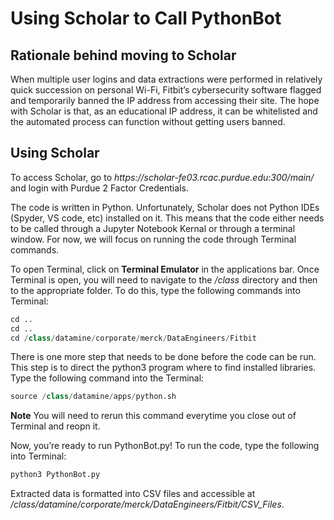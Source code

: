 # Using Scholar to Call PythonBot

## Rationale behind moving to Scholar

When multiple user logins and data extractions were performed in relatively quick succession on personal Wi-Fi, Fitbit's cybersecurity software flagged and temporarily banned the IP address from accessing their site. The hope with Scholar is that, as an educational IP address, it can be whitelisted and the automated process can function without getting users banned. 

## Using Scholar
To access Scholar, go to *https://scholar-fe03.rcac.purdue.edu:300/main/* and login with Purdue 2 Factor Credentials. 

The code is written in Python. Unfortunately, Scholar does not Python IDEs (Spyder, VS code, etc) installed on it. This means that the code either needs to be called through a Jupyter Notebook Kernal or through a terminal window. For now, we will focus on running the code through Terminal commands.

To open Terminal, click on **Terminal Emulator** in the applications bar. Once Terminal is open, you will need to navigate to the */class* directory and then to the appropriate folder. To do this, type the following commands into Terminal:

```python
cd ..
cd ..
cd /class/datamine/corporate/merck/DataEngineers/Fitbit
```

There is one more step that needs to be done before the code can be run. This step is to direct the python3 program where to find installed libraries. Type the following command into the Terminal:

```python
source /class/datamine/apps/python.sh
```
**Note** You will need to rerun this command everytime you close out of Terminal and reopn it.

Now, you're ready to run PythonBot.py! To run the code, type the following into Terminal:

```python
python3 PythonBot.py
```

Extracted data is formatted into CSV files and accessible at */class/datamine/corporate/merck/DataEngineers/Fitbit/CSV_Files*.
